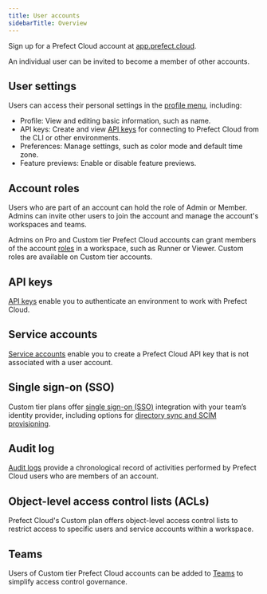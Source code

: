 ```yaml
---
title: User accounts
sidebarTitle: Overview
---
```



Sign up for a Prefect Cloud account at [app.prefect.cloud](https://app.prefect.cloud).

An individual user can be invited to become a member of other accounts.

## User settings

Users can access their personal settings in the [profile menu](https://app.prefect.cloud/my/profile), including:

- Profile: View and editing basic information, such as name.
- API keys: Create and view [API keys](/2.16.9/cloud/users/api-keys/) for connecting to Prefect Cloud from the CLI or other environments.
- Preferences: Manage settings, such as color mode and default time zone.
- Feature previews: Enable or disable feature previews.

## Account roles

Users who are part of an account can hold the role of Admin or Member.
Admins can invite other users to join the account and manage the account's workspaces and teams.

Admins on Pro and Custom tier Prefect Cloud accounts can grant members of the account [roles](/2.16.9/cloud/users/roles/) in a workspace, such as Runner or Viewer.
Custom roles are available on Custom tier accounts.

## API keys

[API keys](/2.16.9/cloud/users/api-keys/) enable you to authenticate an environment to work with Prefect Cloud.

## Service accounts <span class="badge pro"></span> <span class="badge custom"></span>

[Service accounts](/2.16.9/cloud/users/service-accounts/) enable you to create a Prefect Cloud API key that is not associated with a user account.

## Single sign-on (SSO) <span class="badge pro"></span> <span class="badge custom"></span>

Custom tier plans offer [single sign-on (SSO)](/2.16.9/cloud/users/sso/) integration with your team’s identity provider, including options for [directory sync and SCIM provisioning](/2.16.9/cloud/users/sso/#directory-sync).

## Audit log <span class="badge pro"></span> <span class="badge custom"></span>

[Audit logs](/2.16.9/cloud/users/audit-log/) provide a chronological record of activities performed by Prefect Cloud users who are members of an account.

## Object-level access control lists (ACLs) <span class="badge custom"></span>

Prefect Cloud's Custom plan offers object-level access control lists to restrict access to specific users and service accounts within a workspace.

## Teams <span class="badge custom"></span>

Users of Custom tier Prefect Cloud accounts can be added to [Teams](/2.16.9/cloud/users/teams/) to simplify access control governance.

